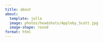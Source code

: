 ```yaml
---
title: about
about:
  template: jolla
  image: photos/headshots/Appleby_Scott.jpg
  image-shape: round
format: html
---
```



